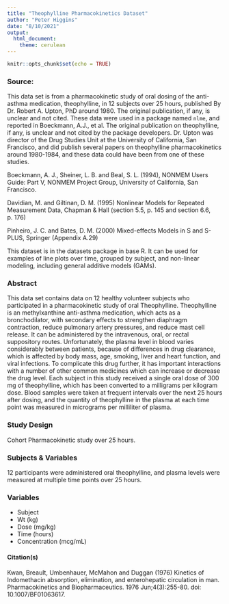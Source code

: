 ```yaml
---
title: "Theophylline Pharmacokinetics Dataset"
author: "Peter Higgins"
date: "8/10/2021"
output: 
  html_document:
    theme: cerulean
---
```


```r
knitr::opts_chunk$set(echo = TRUE)
```


### Source: 
This data set is from a pharmacokinetic study of oral dosing of the anti-asthma medication, theophylline, in 12 subjects over 25 hours, published By Dr. Robert A. Upton, PhD around 1980. The original publication, if any, is unclear and not cited. These data were used in a package named `nlme`, and reported in Boeckmann, A.J., et al. The original publication on theophylline, if any, is unclear and not cited by the package developers. Dr. Upton was director of the Drug Studies Unit at the University of California, San Francisco, and did publish several papers on theophylline pharmacokinetics around 1980-1984, and these data could have been from one of these studies.
 
 Boeckmann, A. J., Sheiner, L. B. and Beal, S. L. (1994), NONMEM Users Guide: Part V, NONMEM Project Group, University of California, San Francisco.
 
 Davidian, M. and Giltinan, D. M. (1995) Nonlinear Models for Repeated Measurement Data, Chapman & Hall (section 5.5, p. 145 and section 6.6, p. 176)
 
 Pinheiro, J. C. and Bates, D. M. (2000) Mixed-effects Models in S and S-PLUS, Springer (Appendix A.29)

This dataset is in the datasets package in base R. It can be used for examples of line plots over time, grouped by subject, and non-linear modeling, including general additive models (GAMs).
 
### Abstract

 This data set contains data on 12 healthy volunteer subjects who participated in a pharmacokinetic study of oral Theophylline. Theophylline is an methylxanthine anti-asthma medication, which acts as a bronchodilator, with secondary effects to strengthen diaphragm contraction, reduce pulmonary artery pressures, and reduce mast cell release. It can be administered by the intravenous, oral, or rectal suppository routes. Unfortunately, the plasma level in blood varies considerably between patients, because of differences in drug clearance, which is affected by body mass, age, smoking, liver and heart function, and viral infections. To complicate this drug further, it has important interactions with a number of other common medicines which can increase or decrease the drug level. Each subject in this study received a single oral dose of 300 mg of theophylline, which has been converted to a milligrams per kilogram dose. Blood samples were taken at frequent intervals over the next 25 hours after dosing, and the quantity of theophylline in the plasma at each time point was measured in micrograms per milliliter of plasma. 
<br>

### Study Design

Cohort Pharmacokinetic study over 25 hours.

### Subjects & Variables

12 participants were administered oral theophylline, and plasma levels were measured at multiple time points over 25 hours.

### Variables

- Subject 
- Wt (kg)
- Dose (mg/kg)
- Time (hours)
- Concentration (mcg/mL)

#### Citation(s)

 Kwan, Breault, Umbenhauer, McMahon and Duggan (1976) Kinetics of Indomethacin absorption, elimination, and enterohepatic circulation in man. Pharmacokinetics and Biopharmaceutics. 1976 Jun;4(3):255-80.  doi: 10.1007/BF01063617.

